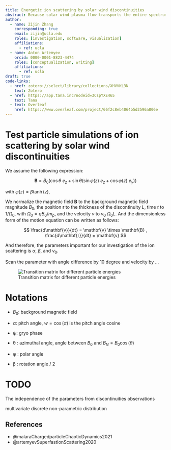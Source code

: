 ```yaml
---
title: Energetic ion scattering by solar wind discontinuities
abstract: Because solar wind plasma flow transports the entire spectrum of magnetic field fluctuations (from low-frequency inertial range to electron kinetic range), it is a natural laboratory for plasma turbulence investigation. Among the various wave modes and coherent plasma structures that contribute to this spectrum, one of the most important solar wind elements is ion-scale solar wind discontinuities. These structures, which carry very intense current, have been considered as a free energy source for plasma instabilities that contribute to solar wind heating. Investigations of such discontinuities have been mostly focused on their magnetic field signatures; much less is known about their role in scattering of energetic ions. In this studay, we consider observational-based model of ion dynamics and scattering in force-free rotational magnetic discontinuities. Focusing on quantification of the scattering effect, we demonstrate that background sheared magnetic field plays an important role in determining the efficiency of pitch angle scattering. We provide a model included statistical properties of solar wind discontinuities and providing estimates of ion scattering rate.
author:
  - name: Zijin Zhang
    corresponding: true
    email: zijin@ucla.edu
    roles: [investigation, software, visualization]
    affiliations:
      - ref: ucla
  - name: Anton Artemyev
    orcid: 0000-0001-8823-4474
    roles: [conceptualization, writing]
    affiliations:
      - ref: ucla
draft: true
code-links:
  - href: zotero://select/library/collections/XHVVKL3N
    text: Zotero
  - href: https://app.tana.inc?nodeid=3CspYXE465
    text: Tana
  - text: Overleaf
    href: https://www.overleaf.com/project/66f2c8eb4064b5d2596a806e
---
```


<!-- 
Figure 1: two examples of discontinuity observations in ARTEMIS data (gse magnetic field, solar wind speed in gse, lmn magnetic field, ion omnidirection spectrum) with hodographs and fitting Bm(Bl)
Figure 2: distribution of kappa_m, thickness L/di, distributions of energies estimated from L=\rhoi equation
Figure 3: typical examples of ion trajectories (6 panels for different km, alpha) in 3D; use both initial z>0 and z<0 to show difference in dynamics
Figure 4: phase portraits in (kx, px) for a few km and alpha (boundaries and different colors for two/one potential wells)
Figure 5: Poincare maps for several km and alpha
Figure 6: several examples of (px_init, px_final) matrix for different km and alpha; the same matrix in pitch-angle space; most of results for z<0 (well scattered particles) and a couple examples for z>0
Figure 7: (km, alpha) space with color showing averaged over 10% variance of pitch-angle maximum (over initial px).
Figure 8, 9-10: these will be results of mapping technique for which we can use your maxtrixes. Let us discuss what do with this figures, as they should show the effective scattering rate that is more universal than pitch-angle variance 
-->

# Test particle simulations of ion scattering by solar wind discontinuities

We assume the following expression:

$$
 \mathbf{B} = B_0 (\cos θ \ e_z + \sin θ ( \sin φ(z) \ e_z + \cos φ (z) \ e_y))
$$

with $φ(z) = β \tanh(z)$,

We normalize the magnetic field $\mathbf{B}$ to the background magnetic field magnitude $B_0$, the position $\mathbf{r}$ to the thickness of the discontinuity $L$, time $t$ to $1/Ω_0$, with $Ω_0 = q B_0/m_p$, and the velocity $v$ to $v_0$ $Ω_0 L$. And the dimensionless form of the motion equation can be written as follows:

$$
\frac{d\mathbf{v}}{dt} = \mathbf{v} \times \mathbf{B} ,
\frac{d\mathbf{r}}{dt} = \mathbf{v}
$$

And therefore, the parameters important for our investigation of the ion scattering is $α$, $β$, and $v_0$.

Scan the parameter with angle difference by 10 degree and velocity by ...

![Transition matrix for different particle energies](figures/tm_stats_vPs.png)

# Notations

-   $B_0$: background magnetic field

-   $α$: pitch angle, $w = \cos(α)$ is the pitch angle cosine

-   $ψ$: gryo phase

-   θ : azimuthal angle, angle between $B_0$ and $B_N = B_0 \cos(θ)$

-   φ : polar angle

-   β : rotation angle / 2

# TODO

The independence of the parameters from discontinuities observations

multivariate discrete non-parametric distribution

## References

-   @malaraChargedparticleChaoticDynamics2021
-   @artemyevSuperfastIonScattering2020